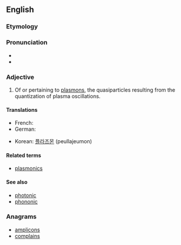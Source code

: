 ==English==

===Etymology===
{{suffix|plasmon|ic|lang=en}}

===Pronunciation===
* {{IPA|plæzˈmɒnɪk|lang=en}}
* {{rhymes|ɒnɪk|lang=en}}

===Adjective===
{{en-adj|-}}

# {{label|en|physics|nanotechnology}} Of or pertaining to [[plasmon]]s, the quasiparticles resulting from the quantization of plasma oscillations.

====Translations====
{{trans-top|of or pertaining to plasmons}}
* French: {{t+|fr|plasmonique}}
* German: {{t|de|plasmonisch}}
{{trans-mid}}
* Korean: [[플라즈몬]] (peullajeumon) <!--noun, but also used determinatively-->
{{trans-bottom}}

====Related terms====
* [[plasmonics]]

====See also====
* [[photonic]]
* [[phononic]]

===Anagrams===
* [[amplicons#English|amplicons]]
* [[complains#English|complains]]